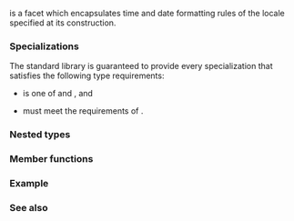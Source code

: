 {{cpp/title|time_put_byname}}
{{cpp/locale/navbar}}
{{ddcl|header=locale|1=
template&lt;
    class CharT,
    class OutputIt = std::ostreambuf_iterator&lt;CharT&gt;
&gt; class time_put_byname : public std::time_put&lt;CharT, OutputIt&gt;
}}

{{tt|std::time_put_byname}} is a {{lc|std::time_put}} facet which encapsulates time and date formatting rules of the locale specified at its construction.

===Specializations===
The standard library is guaranteed to provide every specialization that satisfies the following type requirements:
* {{tt|CharT}} is one of {{c/core|char}} and {{c/core|wchar_t}}, and
* {{tt|OutputIt}} must meet the requirements of {{named req|OutputIterator}}.

===Nested types===
{{dsc begin}}
{{dsc hitem|Type|Definition}}
{{dsc|{{tt|char_type}}|{{tt|CharT}}}}
{{dsc|{{tt|iter_type}}|{{tt|OutputIt}}}}
{{dsc end}}

===Member functions===
{{dsc begin}}
{{dsc inc|cpp/locale/byname/dsc constructor|time_put_byname}}
{{dsc inc|cpp/locale/byname/dsc destructor|time_put_byname}}
{{dsc end}}

{{include|cpp/locale/byname/constructor|time_put_byname}}
{{include|cpp/locale/byname/destructor|time_put_byname}}

{{cpp/locale/time_put/inherit}}

===Example===
{{example
|Prints current time using the "C" locale with the {{tt|time_put}} facet replaced by various {{tt|std::time_put_byname}} facets. The result shown was obtained using the clang compiler.
|code=
#include &lt;codecvt&gt;
#include &lt;ctime&gt;
#include &lt;iomanip&gt;
#include &lt;iostream&gt;
 
int main()
{
    std::time_t t = std::time(nullptr);
    std::wbuffer_convert&lt;std::codecvt_utf8&lt;wchar_t&gt;&gt; conv(std::cout.rdbuf());
    std::wostream out(&amp;conv);
    
    out.imbue(std::locale(out.getloc(),
                          new std::time_put_byname&lt;wchar_t&gt;("ja_JP.utf8")));
    out &lt;&lt; std::put_time(std::localtime(&amp;t), L"%A %c") &lt;&lt; '\n';
    
    out.imbue(std::locale(out.getloc(),
                          new std::time_put_byname&lt;wchar_t&gt;("ru_RU.utf8")));
    out &lt;&lt; std::put_time(std::localtime(&amp;t), L"%A %c") &lt;&lt; '\n';
    
    out.imbue(std::locale(out.getloc(),
                          new std::time_put_byname&lt;wchar_t&gt;("sv_SE.utf8")));
    out &lt;&lt; std::put_time(std::localtime(&amp;t), L"%A %c") &lt;&lt; '\n';
}
|p=true
|output=
木曜日 2023年10月05日 19時44分51秒
Четверг Чт 05 окт 2023 19:44:51
torsdag tor  5 okt 2023 19:44:51
}}

===See also===
{{dsc begin}}
{{dsc inc|cpp/locale/dsc time_put}}
{{dsc end}}

{{langlinks|de|es|fr|it|ja|pt|ru|zh}}